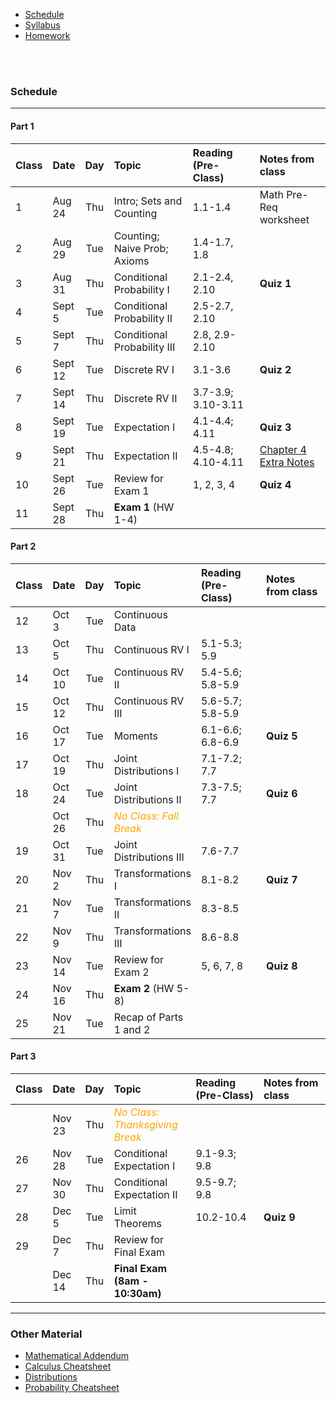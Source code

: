 
<ul class="navibar">
  <li><a href="./index.html" class="current" >Schedule</a></li>
  <li><a href="./syllabus.html" class="navibar" >Syllabus</a></li>
  <li><a href="./homework.html" class="navibar" >Homework</a></li>
</ul>



<!--- Start Main Page --->
<br><br>

### Schedule

-----------

#### Part 1

------------------------------------------------------------------------------------------------
Class Date      Day  Topic                      Reading (Pre-Class)     Notes from class
----- -------- ----- -------------------------- ----------------------- -----------------------
  1    Aug 24   Thu  Intro; Sets and Counting   1.1-1.4                  Math Pre-Req worksheet       

  2    Aug 29   Tue  Counting;                  1.4-1.7, 1.8
                     Naive Prob; Axioms

  3    Aug 31   Thu  Conditional Probability I  2.1-2.4, 2.10            **Quiz 1**

  4    Sept 5   Tue  Conditional Probability II 2.5-2.7, 2.10           <!--- [Radiation Monitoring](lectures/radiationmon.html); [3 Paradoxes Paper](material/3 paradoxes.pdf) --->
  
  5    Sept 7   Thu  Conditional Probability    2.8, 2.9-2.10        
                     III

  6    Sept 12  Tue  Discrete RV I              3.1-3.6                  **Quiz 2**

  7    Sept 14  Thu  Discrete RV II             3.7-3.9; 3.10-3.11

  8    Sept 19  Tue  Expectation I              4.1-4.4; 4.11            **Quiz 3**

  9    Sept 21  Thu  Expectation II             4.5-4.8; 4.10-4.11       [Chapter 4 Extra Notes](other/L-04-extra.pdf)

  10   Sept 26  Tue  Review for Exam 1          1, 2, 3, 4               **Quiz 4**

  11   Sept 28  Thu  **Exam 1** (HW 1-4)                                  <!--- [Exam Handout](other/distributions.pdf) --->
   
  
------------------------------------------------------------------------------------------------  

#### Part 2  
  
------------------------------------------------------------------------------------------------
Class Date      Day  Topic                      Reading (Pre-Class)     Notes from class
----- -------- ----- -------------------------- ----------------------- -----------------------  
  12   Oct 3    Tue   Continuous Data           
  
  13   Oct 5    Thu   Continuous RV I           5.1-5.3; 5.9             <!--- [R code](lectures/L-05.R) --->

  14   Oct 10   Tue   Continuous RV II          5.4-5.6; 5.8-5.9
  
  15   Oct 12   Thu   Continuous RV III         5.6-5.7; 5.8-5.9

  16   Oct 17   Tue   Moments                   6.1-6.6; 6.8-6.9        **Quiz 5**  
  
  17   Oct 19   Thu   Joint Distributions I     7.1-7.2; 7.7             <!--- [Covariance Facts](lectures/L-07_Covariance.pdf) --->     

  18   Oct 24   Tue   Joint Distributions II    7.3-7.5; 7.7            **Quiz 6**  
  
       Oct 26   Thu   <font color="orange">           
                       *No Class: Fall Break* 
                       </font>        
  
  19   Oct 31   Tue   Joint Distributions III   7.6-7.7
                                                 
  20   Nov 2    Thu   Transformations I         8.1-8.2                 **Quiz 7** <!--- [R code](lectures/L-08.R)--->
  
  21   Nov 7    Tue   Transformations II        8.3-8.5
  
  22   Nov 9    Thu   Transformations III       8.6-8.8                 

  23   Nov 14   Tue   Review for Exam 2         5, 6, 7, 8              **Quiz 8**          

  24   Nov 16   Thu   **Exam 2** (HW 5-8)  
  
  25   Nov 21   Tue   Recap of Parts 1 and 2
------------------------------------------------------------------------------------------------

#### Part 3  
  
------------------------------------------------------------------------------------------------
Class Date      Day  Topic                      Reading (Pre-Class)     Notes from class
----- -------- ----- -------------------------- ----------------------- ----------------------- 
       Nov 23   Thu  <font color="orange">           
                       *No Class: Thanksgiving
                       Break* 
                       </font>        
  

  26   Nov 28   Tue  Conditional Expectation I  9.1-9.3; 9.8         
                     
  27   Nov 30   Thu  Conditional Expectation II 9.5-9.7; 9.8         
  
  28   Dec 5    Tue  Limit Theorems             10.2-10.4               **Quiz 9**
  
  29   Dec 7    Thu  Review for Final Exam                              
  
       Dec 14   Thu  **Final Exam (8am -                                <!--- [Distributions](other/ST554_distributions.pdf); [Final Handout](other/ST554_final_handout.pdf) --->
                      10:30am)**
------------------------------------------------------------------------------------------------

-----------

### Other Material

- [Mathematical Addendum](other/Mathematical_Addendum (Mood-etal).pdf)
- [Calculus Cheatsheet](http://tutorial.math.lamar.edu/pdf/Calculus_Cheat_Sheet_All.pdf)
- [Distributions](other/ST554_distributions.pdf)
- [Probability Cheatsheet](other/ST554_handout.pdf)
<!-- (http://www.wzchen.com/probability-cheatsheet/) -->




<!--- 

------------------------------------------------------------------------------------------------
Class Date      Day  Topic                      Reading (Pre-Class)     Notes from class
----- -------- ----- -------------------------- ----------------------- -----------------------
  1    Aug 24   Thu  Intro; Sets and Counting   1.1-1.4                         

  2    Aug 29   Tue  Counting;                  1.4-1.7, 1.8
                     Naive Prob; Axioms

  3    Aug 31   Tue  Conditional Probability I  2.1-2.5, 2.10            **Quiz 1**

  4    Sept 5   Thu  Conditional Probability II 2.6-2.8, 2.9-2.10        [Radiation Monitoring](lectures/radiationmon.html); [3 Paradoxes Paper](material/3 paradoxes.pdf)
           
  5    Sept 7   Thu  Conditional Probability    2.6-2.8, 2.9-2.10        
                     III
  
  [Radiation Monitoring](lectures/radiationmon.html); [3 Paradoxes Paper](material/3 paradoxes.pdf)
                      
  6    Sept 12  Tue  Discrete RV I              3.1-3.6                  **Quiz 2**

  7    Sept 14  Thu  Discrete RV II             3.7-3.9; 3.10-3.11

  8    Sept 19  Tue  Expectation I              4.1-4.4; 4.11            **Quiz 3**

  9    Sept 21  Thu  Expectation II             4.5-4.8; 4.10-4.11

  10   Sept 26  Tue  Continuous RV I            5.1-5.2; 5.9             **Quiz 4**

  11   Sept 28  Thu  Continuous RV II           5.3-5.4; 5.8-5.9         [R code](lectures/L-05.R)

  12   Sept 27  Tue  Review                                              **Quiz 5**
  
  13   Sept 29  Thu  **Exam 1** (HW 1-5)                                 [Exam Handout](other/distributions.pdf)
  
------------------------------------------------------------------------------------------------  


#### Part 2  
  
------------------------------------------------------------------------------------------------
Class Date      Day  Topic                      Reading (Pre-Class)     Notes from class
----- -------- ----- -------------------------- ----------------------- -----------------------  
  14   Oct 4    Tue   Continuous RV III         5.5-5.7; 5.8-5.9
  
  15   Oct 6    Thu   Moments                   6.1-6.6; 6.8-6.9
           
  16   Oct 11   Tue   Joint Distributions I     7.1-7.3; 7.7             **Quiz 6**  
  					
  17   Oct 13   Thu   ~~Joint Distributions     7.4-7.7                  [Covariance Facts](lectures/L-07_Covariance.pdf)
                      II~~<br>
                       <font color="orange">      
                       *No Class: BA Symposium* 
                       </font>  

  18   Oct 18   Tue   Joint Distributions II    7.4-7.7
  					 
  19   Oct 20   Thu   Transformations I         8.1-8.3; 8.8             **Quiz 7**; [R code](lectures/L-08.R)
  
  20   Oct 25   Tue   Transformations II        8.4-8.6; 8.8
                                                 
       Oct 27   Thu   <font color="orange">           
                       *No Class: Fall Break* 
                       </font>                                  
  	  
  21   Nov 1    Tue   Transformations III       8.1-8.8
  
  22   Nov 3    Thu   Review                    5, 6, 7, 8               **Quiz 8**

  23   Nov 8    Tue   Review                    5, 6, 7, 8                         

  24   Nov 10   Thu   **Exam 2** (HW 5-8)  
------------------------------------------------------------------------------------------------

#### Part 3  
  
------------------------------------------------------------------------------------------------
Class Date      Day  Topic                      Reading (Pre-Class)     Notes from class
----- -------- ----- -------------------------- ----------------------- ----------------------- 
  25   Nov 15   Tue  ~~Conditional Expectation I  9.1-9.3; 9.8
                     ~~ Exam Review 

  26   Nov 17   Thu  Conditional Expectation II 9.4-9.8 

  27   Nov 22   Tue  Inequalities               10.1, 10.4, 10.6         **Quiz 9**
                     
       Nov 24   Thu   <font color="orange">                               
                     *No Class: Thanksgiving
                     Break* 
                     </font>                                                  
  
  28   Nov 29   Tue  Limit Theorems             10.2-10.3, 10.5-10.6
  
  29   Dec 1    Thu  Review                                              **Quiz 10**
  
       Dec 8    Thu  **Final Exam (8am -                                 [Distributions](other/ST554_distributions.pdf); [Final Handout](other/ST554_final_handout.pdf)
                     10:30am)**
------------------------------------------------------------------------------------------------

--->


